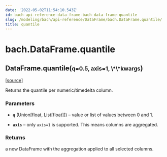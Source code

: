 ```yaml
---
date: '2022-05-02T11:54:10.543Z'
id: bach-api-reference-data-frame-bach-data-frame-quantile
slug: /modeling/bach/api-reference/DataFrame/bach.DataFrame.quantile/
title: quantile
---
```


# bach.DataFrame.quantile

<div class="method">

<h2 class="signature-method"><span class="additional-name">DataFrame.</span><span class="name">quantile(</span><small class="parameter-list"><span class="parameter" id="q">q=0.5</span>, <span class="parameter" id="axis">axis=1</span>, <span class="parameter" id="**">\*\*kwargs</span></small>)</h2>


&#8203;<span class="view-source">[[source]](https://github.com/objectiv/objectiv-analytics/blob/main/bach/bach/dataframe.py)</span>

<div class="content">

Returns the quantile per numeric/timedelta column.


### Parameters

* **`q`** (Union[float, List[float]]) – value or list of values between 0 and 1.

* **`axis`** – only `axis=1` is supported. This means columns are aggregated.



### Returns

a new DataFrame with the aggregation applied to all selected columns.



</div>

</div>
